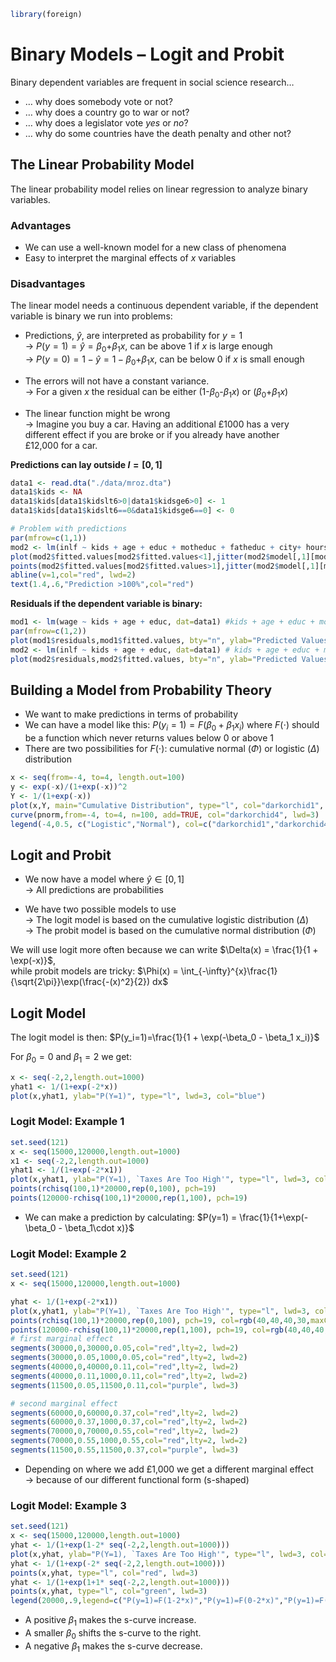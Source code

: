 ```r
library(foreign)
```

# Binary Models – Logit and Probit

Binary dependent variables are frequent in social science research...

-   ... why does somebody vote or not?
-   ... why does a country go to war or not?
-   ... why does a legislator vote *yes* or *no*?
-   ... why do some countries have the death penalty and other not?

## The Linear Probability Model

The linear probability model relies on linear regression to analyze binary variables. 

\begin{eqnarray}
y_i & = & \beta_0 + \beta_1 \cdot x_{1i} + \beta_2 \cdot x_{2i}+ ... + \beta_k \cdot x_{ki} + \varepsilon_{i}\\
Pr(y_i=1|x_1, x_2, ...) & = & \beta_0 + \beta_1 \cdot x_{1i} + \beta_2 \cdot x_{2i}+ ... + \beta_k \cdot x_{ki} \\
\end{eqnarray}

### Advantages

-   We can use a well-known model for a new class of phenomena
-   Easy to interpret the marginal effects of $x$ variables

### Disadvantages

The linear model needs a continuous dependent variable, if the dependent variable is binary we
run into problems:

-   Predictions, $\hat y$, are interpreted as probability for $y=1$\
    [$\rightarrow$ $P(y=1) = \hat y = \beta_0$+$\beta_1 x$, can be above
    1 if $x$ is large enough]{}\
    [$\rightarrow$ $P(y=0) = 1- \hat y = 1 - \beta_0$+$\beta_1 x$, can
    be below 0 if $x$ is small enough]{}

-   The errors will not have a constant variance.\
    [$\rightarrow$ For a given $x$ the residual can be either
    (1-$\beta_0$-$\beta_1 x$) or ($\beta_0$+$\beta_1 x$)]{}

-   The linear function might be wrong\
    [$\rightarrow$ Imagine you buy a car. Having an additional £1000 has
    a very different effect if you are broke or if you already have
    another £12,000 for a car.]{}

**Predictions can lay outside $I=[0,1]$**

```r
data1 <- read.dta("./data/mroz.dta")
data1$kids <- NA
data1$kids[data1$kidslt6>0|data1$kidsge6>0] <- 1
data1$kids[data1$kidslt6==0&data1$kidsge6==0] <- 0

# Problem with predictions
par(mfrow=c(1,1))
mod2 <- lm(inlf ~ kids + age + educ + motheduc + fatheduc + city+ hours, data=data1)
plot(mod2$fitted.values[mod2$fitted.values<1],jitter(mod2$model[,1][mod2$fitted.values<1],factor=0.12), bty="n", ylab="Actual Values", xlab="Predicted Values", pch=19, col=rgb(0,0,255,100,maxColorValue=255), main="Binary Dependent Variable", xlim=c(0,2), ylim=c(0,1))
points(mod2$fitted.values[mod2$fitted.values>1],jitter(mod2$model[,1][mod2$fitted.values>1]), col=rgb(255,0,0,100,maxColorValue=255), pch=19)
abline(v=1,col="red", lwd=2)
text(1.4,.6,"Prediction >100%",col="red")
```

**Residuals if the dependent variable is binary:**

```r
mod1 <- lm(wage ~ kids + age + educ, dat=data1) #kids + age + educ + motheduc + fatheduc + city+ hours
par(mfrow=c(1,2))
plot(mod1$residuals,mod1$fitted.values, bty="n", ylab="Predicted Values", xlab="Residuals", pch=19, col=rgb(0,0,255,100,maxColorValue=255), main="Continuous Dependent Variable")
mod2 <- lm(inlf ~ kids + age + educ, dat=data1) # kids + age + educ + motheduc + fatheduc + city+ hours
plot(mod2$residuals,mod2$fitted.values, bty="n", ylab="Predicted Values", xlab="Residuals", pch=19, col=rgb(0,0,255,100,maxColorValue=255), main="Binary Dependent Variable")
```

## Building a Model from Probability Theory

- We want to make predictions in terms of probability
- We can have a model like this: $P(y_i=1)={F(\beta_0 + \beta_1 x_i)}$ where $F(\cdot)$ should be a function which never returns values below 0 or above 1
- There are two possibilities for $F(\cdot)$: cumulative normal ($\Phi$) or logistic ($\Delta$) distribution

```r
x <- seq(from=-4, to=4, length.out=100)
y <- exp(-x)/(1+exp(-x))^2
Y <- 1/(1+exp(-x))
plot(x,Y, main="Cumulative Distribution", type="l", col="darkorchid1", lwd=3, xlab=expression(paste(beta[0],"+",beta[1], "X")))
curve(pnorm,from=-4, to=4, n=100, add=TRUE, col="darkorchid4", lwd=3)
legend(-4,0.5, c("Logistic","Normal"), col=c("darkorchid1","darkorchid4"), lty = c(1,1),bty = "n", lwd=c(3,3))
```

## Logit and Probit

-   We now have a model where $\hat y \in [0,1]$\
    $\rightarrow$ All predictions are probabilities

-   We have two possible models to use\
    [$\rightarrow$ The logit model is based on the cumulative
    logistic distribution ($\Delta$)]{}\
    [$\rightarrow$ The probit model is based on the cumulative normal
    distribution ($\Phi$)]{}

We will use logit more often because we can write
$\Delta(x) = \frac{1}{1 + \exp(-x)}$,\
while probit models are tricky:
$\Phi(x) = \int_{-\infty}^{x}\frac{1}{\sqrt{2\pi}}\exp(\frac{-(x)^2}{2}) dx$

## Logit Model

The logit model is then:
$P(y_i=1)=\frac{1}{1 + \exp(-\beta_0 - \beta_1 x_i)}$

For $\beta_0 = 0$ and $\beta_1=2$ we get:

```r
x <- seq(-2,2,length.out=1000)
yhat1 <- 1/(1+exp(-2*x))
plot(x,yhat1, ylab="P(Y=1)", type="l", lwd=3, col="blue")
```

### Logit Model: Example 1

```r
set.seed(121)
x <- seq(15000,120000,length.out=1000)
x1 <- seq(-2,2,length.out=1000)
yhat1 <- 1/(1+exp(-2*x1))
plot(x,yhat1, ylab="P(Y=1), `Taxes Are Too High'", type="l", lwd=3, col="blue", xlab="Income in GBP", bty="n")
points(rchisq(100,1)*20000,rep(0,100), pch=19)
points(120000-rchisq(100,1)*20000,rep(1,100), pch=19)
```

-   We can make a prediction by calculating:
    $P(y=1) = \frac{1}{1+\exp(-\beta_0 - \beta_1\cdot x)}$

### Logit Model: Example 2

```r
set.seed(121)
x <- seq(15000,120000,length.out=1000)

yhat <- 1/(1+exp(-2*x1))
plot(x,yhat1, ylab="P(Y=1), `Taxes Are Too High'", type="l", lwd=3, col="blue", xlab="Income in GBP", bty="n")
points(rchisq(100,1)*20000,rep(0,100), pch=19, col=rgb(40,40,40,30,maxColorValue=255))
points(120000-rchisq(100,1)*20000,rep(1,100), pch=19, col=rgb(40,40,40,30,maxColorValue=255))
# first marginal effect
segments(30000,0,30000,0.05,col="red",lty=2, lwd=2)
segments(30000,0.05,1000,0.05,col="red",lty=2, lwd=2)
segments(40000,0,40000,0.11,col="red",lty=2, lwd=2)
segments(40000,0.11,1000,0.11,col="red",lty=2, lwd=2)
segments(11500,0.05,11500,0.11,col="purple", lwd=3)

# second marginal effect
segments(60000,0,60000,0.37,col="red",lty=2, lwd=2)
segments(60000,0.37,1000,0.37,col="red",lty=2, lwd=2)
segments(70000,0,70000,0.55,col="red",lty=2, lwd=2)
segments(70000,0.55,1000,0.55,col="red",lty=2, lwd=2)
segments(11500,0.55,11500,0.37,col="purple", lwd=3)
```

-   Depending on where we add £1,000 we get a different marginal
    effect\
    [$\rightarrow$ because of our different functional form
    (s-shaped)]{}

### Logit Model: Example 3

```r
set.seed(121)
x <- seq(15000,120000,length.out=1000)
yhat <- 1/(1+exp(1-2* seq(-2,2,length.out=1000)))
plot(x,yhat, ylab="P(Y=1), `Taxes Are Too High'", type="l", lwd=3, col="blue", xlab="Income in GBP", bty="n", ylim=c(0,1))
yhat <- 1/(1+exp(-2* seq(-2,2,length.out=1000)))
points(x,yhat, type="l", col="red", lwd=3)
yhat <- 1/(1+exp(1+1* seq(-2,2,length.out=1000)))
points(x,yhat, type="l", col="green", lwd=3)
legend(20000,.9,legend=c("P(y=1)=F(1-2*x)","P(y=1)=F(0-2*x)","P(y=1)=F(1-1*x)"), col=c("red","blue","green"), lwd=c(3,3,3), bty="n")
```

- A positive $\beta_1$ makes the s-curve increase.
- A smaller $\beta_0$ shifts the s-curve to the right.
- A negative $\beta_1$ makes the s-curve decrease.


